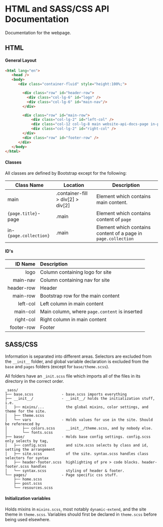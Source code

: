 
# HTML and SASS/CSS API Documentation
Documentation for the webpage.

## HTML

#### General Layout
```html
<html lang="en">
   <head />
   <body>
      <div class="container-fluid" style="height:100%;">

        <div class="row" id="header-row">
          <div class="col-lg-6" id="logo" />
          <div class="col-lg-6" id="main-nav"/>
        </div>

        <div class="row" id="main-row">
            <div class="col-lg-2" id="left-col" />
            <div class="col-12 col-lg-8 main website-api-docs-page in-posts" id="main-col" />
            <div class="col-lg-2" id="right-col" />
        </div>
        <div class="row" id="footer-row" />
      </div>
   </body>
</html>
```

#### Classes
All classes are defined by Bootstrap except for the following:

 Class Name | Location | Description
 --- | --- | ---
main | .container-fill > div[2] > div[2] |  Element which contains main content.
`{page.title}`-page | .main | Element which contains content of `page`
in-`{page.collection}`  | .main  |  Element which contains content of a page in `page.collection`

#### ID's

ID Name     | Description
    ---:    | :---
logo        | Column containing logo for site
main-nav    | Column containing nav for site
header-row  | Header
main-row    | Bootstrap row for the main content
left-col    | Left column in main content
main-col    | Main column, where `page.content` is inserted
right-col   | Right column in main content
footer-row  | Footer

## SASS/CSS
Information is separated into different areas. Selectors are excluded from
the `__init__` folder, and global variable declaration is excluded from the `base` and `pages` folders (except for `base/theme.scss`).

All folders have an `_init.scss` file which imports all of the files in its directory in the correct order.
```
_sass/
├── base.scss             - base.scss imports everything
├── __init__/             - __init__/ holds the initialization stuff, i.e.
│   ├── mixins/...          the global mixins, color settings, and theme for the site.
│   ├── theme.scss
│   └── vars              - Holds values for use in the site. Should be referenced by
│       ├── colors.scss     __init__/theme.scss, and by nobody else.
│       └── fonts.scss
├── base/                 - Holds base config settings. config.scss only selects by tag,
│   ├── config.scss         and site.scss selects by class and id, setting the arrangement
│   ├── site.scss           of the site. syntax.scss handles class selectors for syntax
│   ├── header-footer.scss  highlighting of pre > code blocks. header-footer.scss handles
│   └── syntax.scss         styling of header & footer.
└── pages/                - Page specific css stuff.
    ├── home.scss
    ├── post.scss
    └── resources.scss
```

#### Initialization variables
Holds mixins in `mixins.scss`, most notably `dynamic-extend`, and the site theme in `theme.scss`. Variables should
first be declared in `theme.scss` before being used elsewhere.

